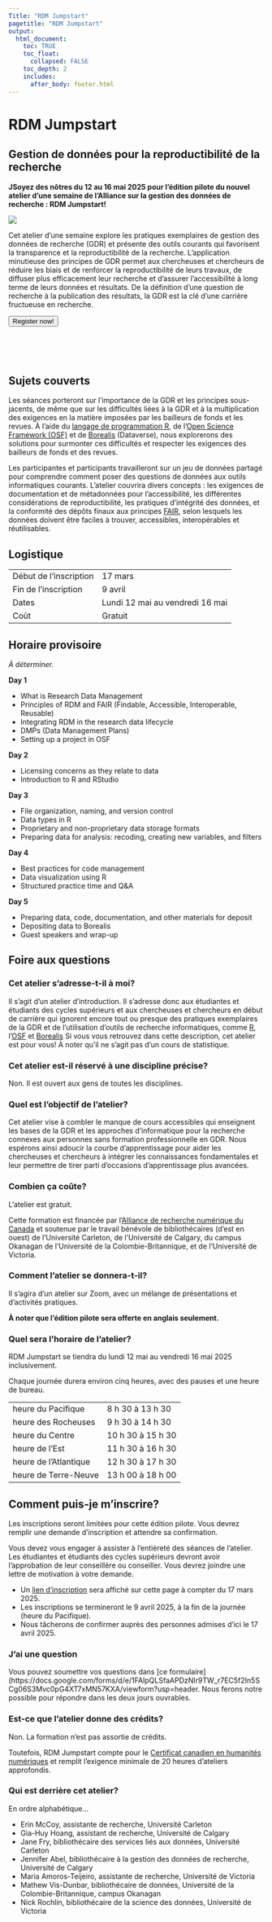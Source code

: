 ```yaml
---
Title: "RDM Jumpstart"
pagetitle: "RDM Jumpstart"
output:
  html_document:
    toc: TRUE
    toc_float:
      collapsed: FALSE
    toc_depth: 2
    includes:
      after_body: footer.html
---
```


# RDM Jumpstart

## [Gestion de données pour la reproductibilité de la recherche]{.subtitle}

[**JSoyez des nôtres du 12 au 16 mai 2025 pour l’édition pilote du nouvel atelier d’une semaine de l’Alliance sur la gestion des données de recherche : RDM Jumpstart!**]{.intro}

![](images/Alliance_logo_Symbol.png)

Cet atelier d’une semaine explore les pratiques exemplaires de gestion des données de recherche (GDR) et présente des outils courants qui favorisent la transparence et la reproductibilité de la recherche. L’application minutieuse des principes de GDR permet aux chercheuses et chercheurs de réduire les biais et de renforcer la reproductibilité de leurs travaux, de diffuser plus efficacement leur recherche et d’assurer l’accessibilité à long terme de leurs données et résultats. De la définition d’une question de recherche à la publication des résultats, la GDR est la clé d’une carrière fructueuse en recherche.

<a href = "https://docs.google.com/forms/d/e/1FAIpQLSf1ytm3CrL_b8AEB6tuwpYs-6LFVemoRii4xIKieU1Lkfho6w/viewform"><button class = "regLink ">Register now!</button></a>

<br>
<br>
<br>

## Sujets couverts

Les séances porteront sur l’importance de la GDR et les principes sous-jacents, de même que sur les difficultés liées à la GDR et à la multiplication des exigences en la matière imposées par les bailleurs de fonds et les revues. À l’aide du [langage de programmation R](https://www.r-project.org/), de l’[Open Science Framework (OSF)](https://osf.io/) et de [Borealis](https://borealisdata.ca/) (Dataverse), nous explorerons des solutions pour surmonter ces difficultés et respecter les exigences des bailleurs de fonds et des revues.


Les participantes et participants travailleront sur un jeu de données partagé pour comprendre comment poser des questions de données aux outils informatiques courants. L’atelier couvrira divers concepts : les exigences de documentation et de métadonnées pour l’accessibilité, les différentes considérations de reproductibilité, les pratiques d’intégrité des données, et la conformité des dépôts finaux aux principes [FAIR](https://www.go-fair.org/fair-principles/), selon lesquels les données doivent être faciles à trouver, accessibles, interopérables et réutilisables.

## Logistique

| | |
| --- | --- |
| Début de l’inscription | 17 mars | 
| Fin de l’inscription |	9 avril |
| Dates | Lundi 12 mai au vendredi 16 mai |
| Coût | Gratuit |

## Horaire provisoire

*À déterminer.*

**Day 1**

* What is Research Data Management
* Principles of RDM and FAIR (Findable, Accessible, Interoperable, Reusable)
* Integrating RDM in the research data lifecycle
* DMPs (Data Management Plans)
* Setting up a project in OSF

**Day 2**

* Licensing concerns as they relate to data
* Introduction to R and RStudio

**Day 3**

* File organization, naming, and version control
* Data types in R
* Proprietary and non-proprietary data storage formats
* Preparing data for analysis: recoding, creating new variables, and filters 

**Day 4**

* Best practices for code management
* Data visualization using R
* Structured practice time and Q&A 

**Day 5**

* Preparing data, code, documentation, and other materials for deposit
* Depositing data to Borealis
* Guest speakers and wrap-up

## Foire aux questions

### Cet atelier s’adresse-t-il à moi?

Il s’agit d’un atelier d’introduction. Il s’adresse donc aux étudiantes et étudiants des cycles supérieurs et aux chercheuses et chercheurs en début de carrière qui ignorent encore tout ou presque des pratiques exemplaires de la GDR et de l’utilisation d’outils de recherche informatiques, comme [R](https://www.r-project.org/), l’[OSF](https://osf.io/) et [Borealis](https://borealisdata.ca/) Si vous vous retrouvez dans cette description, cet atelier est pour vous! À noter qu’il ne s’agit pas d’un cours de statistique.

### Cet atelier est-il réservé à une discipline précise?

Non. Il est ouvert aux gens de toutes les disciplines.

### Quel est l’objectif de l’atelier?

Cet atelier vise à combler le manque de cours accessibles qui enseignent les bases de la GDR et les approches d’informatique pour la recherche connexes aux personnes sans formation professionnelle en GDR. Nous espérons ainsi adoucir la courbe d’apprentissage pour aider les chercheuses et chercheurs à intégrer les connaissances fondamentales et leur permettre de tirer parti d’occasions d’apprentissage plus avancées.

### Combien ça coûte?

L’atelier est gratuit.

Cette formation est financée par l’[Alliance de recherche numérique du Canada](https://www.alliancecan.ca/en) et soutenue par le travail bénévole de bibliothécaires (d’est en ouest) de l’Université Carleton, de l’Université de Calgary, du campus Okanagan de l’Université de la Colombie-Britannique, et de l’Université de Victoria.

### Comment l’atelier se donnera-t-il?

Il s’agira d’un atelier sur Zoom, avec un mélange de présentations et d’activités pratiques.

**À noter que l’édition pilote sera offerte en anglais seulement.**

### Quel sera l’horaire de l’atelier?

RDM Jumpstart se tiendra du lundi 12 mai au vendredi 16 mai 2025 inclusivement.

Chaque journée durera environ cinq heures, avec des pauses et une heure de bureau.

| | | |
| :--- | :--- |
| heure du Pacifique | 8 h 30 à 13 h 30 |
| heure des Rocheuses | 9 h 30 à 14 h 30 |
| heure du Centre | 10 h 30 à 15 h 30 
| heure de l’Est | 11 h 30 à 16 h 30 |
| heure de l’Atlantique | 12 h 30 à 17 h 30 |
| heure de Terre-Neuve | 13 h 00 à 18 h 00 |

## Comment puis-je m’inscrire?

Les inscriptions seront limitées pour cette édition pilote. Vous devrez remplir une demande d’inscription et attendre sa confirmation.

Vous devez vous engager à assister à l’entièreté des séances de l’atelier. Les étudiantes et étudiants des cycles supérieurs devront avoir l’approbation de leur conseillère ou conseiller. Vous devrez joindre une lettre de motivation à votre demande.


* Un [lien d’inscription](https://docs.google.com/forms/d/e/1FAIpQLSf1ytm3CrL_b8AEB6tuwpYs-6LFVemoRii4xIKieU1Lkfho6w/viewform) sera affiché sur cette page à compter du 17 mars 2025.
* Les inscriptions se termineront le 9 avril 2025, à la fin de la journée (heure du Pacifique).
* Nous tâcherons de confirmer auprès des personnes admises d’ici le 17 avril 2025.

### J’ai une question

Vous pouvez soumettre vos questions dans [ce formulaire](https://docs.google.com/forms/d/e/1FAIpQLSfaAPDzNIr9TW_r7EC5f2In5SCg06S3Mvc0pG4XT7xMN57KXA/viewform?usp=header. Nous ferons notre possible pour répondre dans les deux jours ouvrables.

### Est-ce que l’atelier donne des crédits?

Non. La formation n’est pas assortie de crédits.

Toutefois, RDM Jumpstart compte pour le [Certificat canadien en humanités numériques](https://ccdhhn.ca/about-us/) et remplit l’exigence minimale de 20 heures d’ateliers approfondis.

### Qui est derrière cet atelier?

En ordre alphabétique...

* Erin McCoy, assistante de recherche, Université Carleton
* Gia-Huy Hoang, assistant de recherche, Université de Calgary
* Jane Fry, bibliothécaire des services liés aux données, Université Carleton
* Jennifer Abel, bibliothécaire à la gestion des données de recherche, Université de Calgary
* Maria Amoros-Teijeiro, assistante de recherche, Université de Victoria
* Mathew Vis-Dunbar, bibliothécaire de données, Université de la Colombie-Britannique, campus Okanagan
* Nick Rochlin, bibliothécaire de la science des données, Université de Victoria

